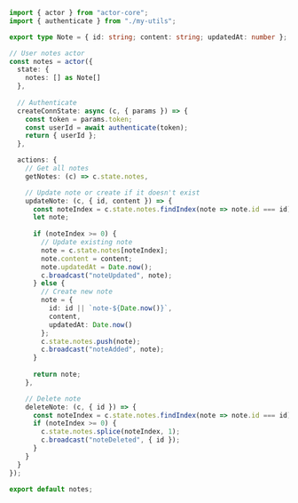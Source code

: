 ```typescript
import { actor } from "actor-core";
import { authenticate } from "./my-utils";

export type Note = { id: string; content: string; updatedAt: number };

// User notes actor
const notes = actor({
  state: {
    notes: [] as Note[]
  },
  
  // Authenticate
  createConnState: async (c, { params }) => {
    const token = params.token;
	const userId = await authenticate(token);
    return { userId };
  },

  actions: {
    // Get all notes
    getNotes: (c) => c.state.notes,

    // Update note or create if it doesn't exist
    updateNote: (c, { id, content }) => {
      const noteIndex = c.state.notes.findIndex(note => note.id === id);
      let note;
      
      if (noteIndex >= 0) {
        // Update existing note
        note = c.state.notes[noteIndex];
        note.content = content;
        note.updatedAt = Date.now();
        c.broadcast("noteUpdated", note);
      } else {
        // Create new note
        note = {
          id: id || `note-${Date.now()}`,
          content,
          updatedAt: Date.now()
        };
        c.state.notes.push(note);
        c.broadcast("noteAdded", note);
      }
      
      return note;
    },

    // Delete note
    deleteNote: (c, { id }) => {
      const noteIndex = c.state.notes.findIndex(note => note.id === id);
      if (noteIndex >= 0) {
        c.state.notes.splice(noteIndex, 1);
        c.broadcast("noteDeleted", { id });
      }
    }
  }
});

export default notes;
```
